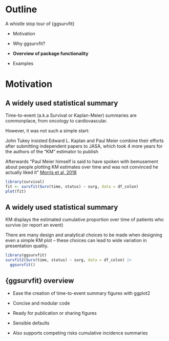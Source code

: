 # Outline

A whistle stop tour of {ggsurvfit}

* Motivation 

* Why ggsurvfit? 

* **Overview of package functionality**

* Examples 


# Motivation 

## A widely used statistical summary 

::: {.smaller}

Time-to-event (a.k.a Survival or Kaplan-Meier) summaries are commonplace, from oncology to cardiovascular. 

However, it was not such a simple start:

John Tukey insisted Edward L. Kaplan and Paul Meier combine their efforts after submitting independent papers to JASA, which took 4 more years for the authors of the “KM” estimator to publish

Afterwards “Paul Meier himself is said to have spoken with bemusement about people plotting KM estimates over time and was not convinced he actually liked it” [Morris et al, 2018]( https://bmjopen.bmj.com/content/9/9/e030215)

:::

```r
library(survival)
fit <- survfit(Surv(time, status) ~ surg, data = df_colon) 
plot(fit)
```



## A widely used statistical summary 

::: {.smaller}

KM displays the estimated cumulative proportion over time of patients who survive (or report an event)

There are many design and analytical choices to be made when designing even a simple KM plot – these choices can lead to wide variation in presentation quality.

:::

```r
library(ggsurvfit)
survfit2(Surv(time, status) ~ surg, data = df_colon) |> 
  ggsurvfit() 
```

## {ggsurvfit} overview

* Ease the creation of time-to-event summary figures with ggplot2

* Concise and modular code 

* Ready for publication or sharing figures

* Sensible defaults

* Also supports competing risks cumulative incidence summaries  
